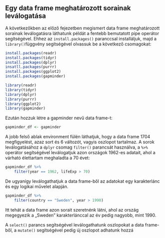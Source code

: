 
## Egy data frame meghatározott sorainak leválogatása

A következőkben az előző fejezetben megismert data frame meghatározott sorainak leválogatásra láthatunk példát a fentebb bemutatott pipe operátor segítségével.
Ehhez az ```install.packages()``` paranccsal installáljuk, majd a ```library()```függvény segítségével olvassuk be a következő csomagokat:

```r
install.packages(readr)
install.packages(tidyr)
install.packages(dplyr)
insatll.packages(purrr)
install.packages(ggplot2)
install.packages(gapminder)
```

```r
library(readr)
library(tidyr)
library(dplyr)
library(purrr)
library(ggplot2)
library(gapminder)

```

Ezután hozzuk létre a gapminder nevű data frame-t: 

```r
gapminder_df <- gapminder
```
A jobb felső ablak environment fülén láthatjuk, hogy a data frame 1704 megfigyelést, azaz sort és 6 változót, vagyis oszlopot tartalmaz. 
A sorok leválogatásához a  ```dplyr``` csomag ```filter()``` parancsát használva, a ``` %>% ``` operátor segítségével leválogatjuk azon országok 1962-es adatait, ahol a várható élettartam meghaladta a 70 évet:

```r
gapminder_df %>% 
    filter(year == 1962, lifeExp > 70)
```
    
De ugyanígy leválogathatjuk a data frame-ből az adatokat egy karakterlánc és egy logikai művelet alapján. 

```r
gapminder_df %>% 
    filter(country == "Sweden", year > 1990)
```
Itt tehát a data frame azon sorait szeretnénk látni, ahol az ország megegyezik a „Sweden” karakterlánccal az év pedig nagyobb, mint 1990.

A ```select()``` parancs segítségével leválogathatunk oszlopokat a data frame-ből, a ```mutate()``` segítségével pedig új oszlopot adhatunk hozzá


